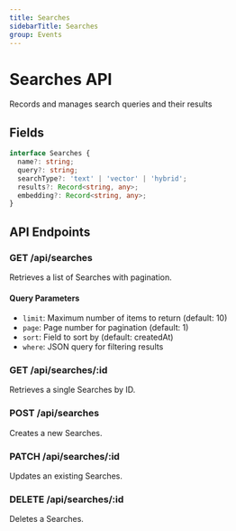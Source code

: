 ```yaml
---
title: Searches
sidebarTitle: Searches
group: Events
---
```



# Searches API

Records and manages search queries and their results




## Fields

```typescript
interface Searches {
  name?: string;
  query?: string;
  searchType?: 'text' | 'vector' | 'hybrid';
  results?: Record<string, any>;
  embedding?: Record<string, any>;
}
```




## API Endpoints

### GET /api/searches
Retrieves a list of Searches with pagination.

#### Query Parameters
- `limit`: Maximum number of items to return (default: 10)
- `page`: Page number for pagination (default: 1)
- `sort`: Field to sort by (default: createdAt)
- `where`: JSON query for filtering results

### GET /api/searches/:id
Retrieves a single Searches by ID.

### POST /api/searches
Creates a new Searches.

### PATCH /api/searches/:id
Updates an existing Searches.

### DELETE /api/searches/:id
Deletes a Searches.

